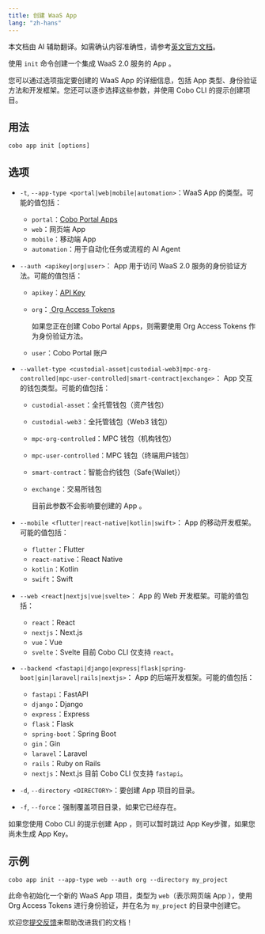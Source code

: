 ```yaml
---
title: 创建 WaaS App 
lang: "zh-hans"
---
```

<Note>本文档由 AI 辅助翻译。如需确认内容准确性，请参考[英文官方文档](https://www.cobo.com/developers/v2/guides/overview/introduction)。</Note>

使用 `init` 命令创建一个集成 WaaS 2.0 服务的 App 。

您可以通过选项指定要创建的 WaaS App 的详细信息，包括 App 类型、身份验证方法和开发框架。您还可以逐步选择这些参数，并使用 Cobo CLI 的提示创建项目。

## 用法

```shell
cobo app init [options]
```

## 选项
- `-t`, `--app-type <portal|web|mobile|automation>`：WaaS App 的类型。可能的值包括：
  - `portal`：[Cobo Portal Apps](/v2_cn/apps/introduction)
  - `web`：网页端 App 
  - `mobile`：移动端 App 
  - `automation`：用于自动化任务或流程的 AI Agent

- `--auth <apikey|org|user>`： App 用于访问 WaaS 2.0 服务的身份验证方法。可能的值包括：
  - `apikey`：[API Key](/v2_cn/guides/overview/cobo-auth#api-key)
  - `org`：[ Org Access Tokens ](/v2_cn/apps/org-access-tokens)

    <Note>如果您正在创建 Cobo Portal Apps，则需要使用 Org Access Tokens 作为身份验证方法。</Note>

  - `user`：Cobo Portal 账户

- `--wallet-type <custodial-asset|custodial-web3|mpc-org-controlled|mpc-user-controlled|smart-contract|exchange>`： App 交互的钱包类型。可能的值包括：
  - `custodial-asset`：全托管钱包（资产钱包）
  - `custodial-web3`：全托管钱包（Web3 钱包）
  - `mpc-org-controlled`：MPC 钱包（机构钱包）
  - `mpc-user-controlled`：MPC 钱包（终端用户钱包）
  - `smart-contract`：智能合约钱包（Safe{Wallet}）
  - `exchange`：交易所钱包

    <Note>目前此参数不会影响要创建的 App 。</Note>

- `--mobile <flutter|react-native|kotlin|swift>`： App 的移动开发框架。可能的值包括：
  - `flutter`：Flutter
  - `react-native`：React Native
  - `kotlin`：Kotlin
  - `swift`：Swift

- `--web <react|nextjs|vue|svelte>`： App 的 Web 开发框架。可能的值包括：
  - `react`：React
  - `nextjs`：Next.js
  - `vue`：Vue
  - `svelte`：Svelte
<Note>目前 Cobo CLI 仅支持 `react`。</Note>

- `--backend <fastapi|django|express|flask|spring-boot|gin|laravel|rails|nextjs>`： App 的后端开发框架。可能的值包括：
  - `fastapi`：FastAPI
  - `django`：Django
  - `express`：Express
  - `flask`：Flask
  - `spring-boot`：Spring Boot
  - `gin`：Gin
  - `laravel`：Laravel
  - `rails`：Ruby on Rails
  - `nextjs`：Next.js
<Note>目前 Cobo CLI 仅支持 `fastapi`。</Note>

- `-d`, `--directory <DIRECTORY>`：要创建 App 项目的目录。
- `-f`, `--force`：强制覆盖项目目录，如果它已经存在。

<Note>如果您使用 Cobo CLI 的提示创建 App ，则可以暂时跳过 App Key步骤，如果您尚未生成 App Key。</Note>

## 示例

```shell
cobo app init --app-type web --auth org --directory my_project
```

此命令初始化一个新的 WaaS App 项目，类型为 `web`（表示网页端 App ），使用 Org Access Tokens 进行身份验证，并在名为 `my_project` 的目录中创建它。

<Tip>欢迎您[提交反馈](https://forms.zohopublic.com/cobo/form/DocumentFeedbackForm/formperma/QvLOhxJv1_JMsJ-1dleZ8Itb_7rzN-LtgvsDdxosoVI)来帮助改进我们的文档！</Tip>